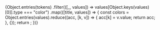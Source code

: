 
<Meta title="Colors" />

<div>
  <ColorPalette>
    {Object.entries(tokens)
      .filter(([_, values]) => values[Object.keys(values)[0]].type === "color")
      .map(([title, values]) => {
        const colors = Object.entries(values).reduce((acc, [k, v]) => {
          acc[k] = v.value;
          return acc;
        }, {});
        return <ColorItem key={title} title={title} colors={colors} />;
      })}
  </ColorPalette>
</div>
